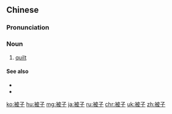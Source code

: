 ==Chinese==
{{zh-forms}}

===Pronunciation===
{{zh-pron
|m=bèizi
|c=pei5 zi2
|ma=Zh-bèizi.ogg
|cat=n
}}

===Noun===
{{zh-noun}}

# [[quilt]]

====See also====
* {{zh-l|毯子}}
* {{zh-l|羽絨被}}

{{zh-cat|Elementary}}

[[ko:被子]]
[[hu:被子]]
[[mg:被子]]
[[ja:被子]]
[[ru:被子]]
[[chr:被子]]
[[uk:被子]]
[[zh:被子]]